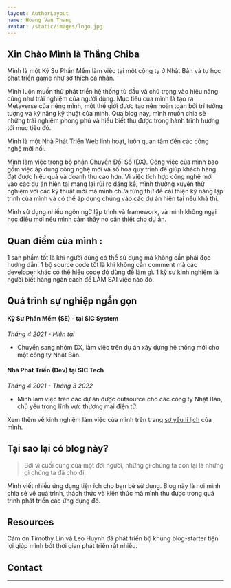 ```yaml
---
layout: AuthorLayout
name: Hoang Van Thang
avatar: /static/images/logo.jpg
---
```



## Xin Chào <Twemoji emoji="waving hand" /> Mình là Thắng Chiba

Mình là một Kỹ Sư Phần Mềm làm việc tại một công ty ở Nhật Bản và tự học phát triển game như sở thích cá nhân.

Mình luôn muốn thử phát triển hệ thống từ đầu và chú trọng vào hiệu năng cũng như trải nghiệm của người dùng. Mục tiêu của mình là tạo ra Metaverse của riêng mình, một thế giới được tạo nên hoàn toàn bởi trí tưởng tượng và kỹ năng kỹ thuật của mình. Qua blog này, mình muốn chia sẻ những trải nghiệm phong phú và hiểu biết thu được trong hành trình hướng tới mục tiêu đó.

Mình là một Nhà Phát Triển Web linh hoạt, luôn quan tâm đến các công nghệ mới nổi.

Mình làm việc trong bộ phận Chuyển Đổi Số (DX). Công việc của mình bao gồm việc áp dụng công nghệ mới và số hóa quy trình để giúp khách hàng đạt được hiệu quả và doanh thu cao hơn. Vì việc tích hợp công nghệ mới vào các dự án hiện tại mang lại rủi ro đáng kể, mình thường xuyên thử nghiệm với các kỹ thuật mới mà mình chưa từng thử để cải thiện kỹ năng lập trình của mình và có thể áp dụng chúng vào các dự án hiện tại nếu khả thi.

Mình sử dụng nhiều ngôn ngữ lập trình và framework, và mình không ngại học điều mới nếu mình cảm thấy nó cần thiết cho dự án.

## Quan điểm của mình :
1 sản phẩm tốt là khi người dùng có thể sử dụng mà không cần phải đọc hướng dẫn.
1 bộ source code tốt là khi không cần comment mà các developer khác có thể hiểu code đó dùng để làm gì.
1 kỹ sư kinh nghiệm là người biết hàng ngàn cách để LÀM SAI việc nào đó.

## Quá trình sự nghiệp ngắn gọn
#### Kỹ Sư Phần Mềm (SE) - tại SIC System
_Tháng 4 2021 - Hiện tại_

- Chuyển sang nhóm DX, làm việc trên dự án xây dựng hệ thống mới cho một công ty Nhật Bản.

#### Nhà Phát Triển (Dev) tại SIC Tech
_Tháng 4 2021 - Tháng 3 2022_

- Mình làm việc trên các dự án được outsource cho các công ty Nhật Bản, chủ yếu trong lĩnh vực thương mại điện tử.

Xem thêm về kinh nghiệm làm việc của mình trên trang [sơ yếu lí lịch](/resume) của mình.

## Tại sao lại có blog này?
> Bởi vì cuối cùng của một đời người, những gì chúng ta còn lại là những gì chúng ta đã cho đi.

Mình viết nhiều ứng dụng tiện ích cho bạn bè sử dụng. Blog này là nơi mình chia sẻ về quá trình, thách thức và
kiến thức mà mình thu được trong quá trình phát triển các ứng dụng đó.

## Resources

Cám ơn Timothy Lin và Leo Huynh đã phát triển bộ khung blog-starter tiện lợi giúp mình bớt thời gian phát triển rất nhiều.

## Contact

---
